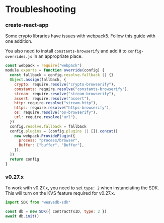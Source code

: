 # Troubleshooting

### create-react-app

Some crypto libraries have issues with webpack5. Follow [this guide](https://www.alchemy.com/blog/how-to-polyfill-node-core-modules-in-webpack-5) with one addition.

You also need to install `constants-browserify` and add it to `config-overrides.js` in an appropriate place.

```js copy
const webpack = require("webpack")
module.exports = function override(config) {
  const fallback = config.resolve.fallback || {}
  Object.assign(fallback, {
    crypto: require.resolve("crypto-browserify"),
    constants: require.resolve("constants-browserify"),
    stream: require.resolve("stream-browserify"),
    assert: require.resolve("assert"),
    http: require.resolve("stream-http"),
    https: require.resolve("https-browserify"),
    os: require.resolve("os-browserify"),
    url: require.resolve("url"),
  })
  config.resolve.fallback = fallback
  config.plugins = (config.plugins || []).concat([
    new webpack.ProvidePlugin({
      process: "process/browser",
      Buffer: ["buffer", "Buffer"],
    }),
  ])
  return config
}
```
### v0.27.x

To work with v0.27.x, you need to set `type: 2` when instanciating the SDK. This will turn on the KVS feature required for v0.27.x.

```js copy
import SDK from "weavedb-sdk"

const db = new SDK({ contractTxID, type: 2 })
await db.init()
```
